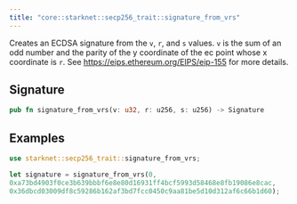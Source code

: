 ```yaml
---
title: "core::starknet::secp256_trait::signature_from_vrs"
---
```


Creates an ECDSA signature from the `v`, `r`, and `s` values.
`v` is the sum of an odd number and the parity of the y coordinate of the ec point whose x
coordinate is `r`.
See https://eips.ethereum.org/EIPS/eip-155 for more details.

## Signature

```rust
pub fn signature_from_vrs(v: u32, r: u256, s: u256) -> Signature
```




## Examples

```rust
use starknet::secp256_trait::signature_from_vrs;

let signature = signature_from_vrs(0,
0xa73bd4903f0ce3b639bbbf6e8e80d16931ff4bcf5993d58468e8fb19086e8cac,
0x36dbcd03009df8c59286b162af3bd7fcc0450c9aa81be5d10d312af6c66b1d60);
```

